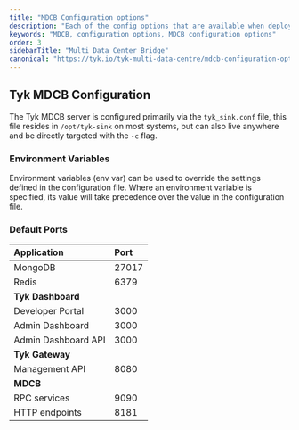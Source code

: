 ```yaml
---
title: "MDCB Configuration options"
description: "Each of the config options that are available when deploying MDCB."
keywords: "MDCB, configuration options, MDCB configuration options"
order: 3
sidebarTitle: "Multi Data Center Bridge"
canonical: "https://tyk.io/tyk-multi-data-centre/mdcb-configuration-options"
---
```



## Tyk MDCB Configuration

The Tyk MDCB server is configured primarily via the `tyk_sink.conf` file, this file resides in `/opt/tyk-sink` on most systems, but can also live anywhere and be directly targeted with the `-c` flag.

### Environment Variables

Environment variables (env var) can be used to override the settings defined in the configuration file. Where an environment variable is specified, its value will take precedence over the value in the configuration file.

### Default Ports

| Application             | Port           |
| :------------------------- | :---------------- |
|MongoDB                  |      27017     |
|Redis                    |      6379      |
|**Tyk Dashboard**        |                |
|Developer Portal         |      3000      |
|Admin Dashboard          |      3000      |
|Admin Dashboard API      |      3000      |
|**Tyk Gateway**          |                |
|Management API           |      8080      |
|**MDCB**                 |                |
|RPC services             |      9090      |
|HTTP endpoints           |      8181      |


<MdcbConfig/>
